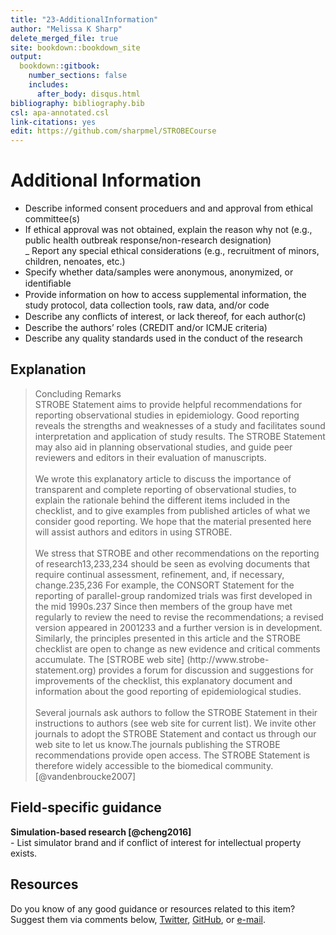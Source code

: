 ---
title: "23-AdditionalInformation"
author: "Melissa K Sharp"
delete_merged_file: true
site: bookdown::bookdown_site
output:
  bookdown::gitbook:
    number_sections: false 
    includes: 
      after_body: disqus.html
bibliography: bibliography.bib
csl: apa-annotated.csl
link-citations: yes
edit: https://github.com/sharpmel/STROBECourse
---

# Additional Information 
- Describe informed consent proceduers and and approval from ethical committee(s)  
 - If ethical approval was not obtained, explain the reason why not (e.g., public health outbreak response/non-research designation)  
_ Report any special ethical considerations (e.g., recruitment of minors, children, nenoates, etc.)
- Specify whether data/samples were anonymous, anonymized, or identiﬁable
- Provide information on how to access supplemental information, the study protocol, data collection tools, raw data, and/or code
-	Describe any conﬂicts of interest, or lack thereof, for each author(c)
- Describe the authors’ roles (CREDIT and/or ICMJE criteria)
- Describe any quality standards used in the conduct of the research </br>

## Explanation  
> Concluding Remarks  
STROBE Statement aims to provide helpful recommendations for reporting observational studies in epidemiology. Good reporting reveals the strengths and weaknesses of a study and facilitates sound interpretation and application of study results. The STROBE Statement may also aid in planning observational studies, and guide peer reviewers and editors in their evaluation of manuscripts.  
</br>
We wrote this explanatory article to discuss the importance of transparent and complete reporting of observational studies, to explain the rationale behind the different items included in the checklist, and to give examples from published articles of what we consider good reporting. We hope that the material presented here will assist authors and editors in using STROBE.  
</br>
We stress that STROBE and other recommendations on the reporting of research13,233,234 should be seen as evolving documents that require continual assessment, refinement, and, if necessary, change.235,236 For example, the CONSORT Statement for the reporting of parallel-group randomized trials was first developed in the mid 1990s.237 Since then members of the group have met regularly to review the need to revise the recommendations; a revised version appeared in 2001233 and a further version is in development. Similarly, the principles presented in this article and the STROBE checklist are open to change as new evidence and critical comments accumulate. The [STROBE web site] (http://www.strobe-statement.org) provides a forum for discussion and suggestions for improvements of the checklist, this explanatory document and information about the good reporting of epidemiological studies.  
</br>
Several journals ask authors to follow the STROBE Statement in their instructions to authors (see web site for current list). We invite other journals to adopt the STROBE Statement and contact us through our web site to let us know.The journals publishing the STROBE recommendations provide open access. The STROBE Statement is therefore widely accessible to the biomedical community.[@vandenbroucke2007]

## Field-specific guidance  
**Simulation-based research [@cheng2016]**  
- List simulator brand and if conflict of interest for intellectual property exists.</br> 

## Resources  
Do you know of any good guidance or resources related to this item? Suggest them via comments below, [Twitter](https://twitter.com/sharpmelk), [GitHub](https://github.com/sharpmel/STROBECourse), or [e-mail](mailto:melissaksharp@gmail.com).
</br> 